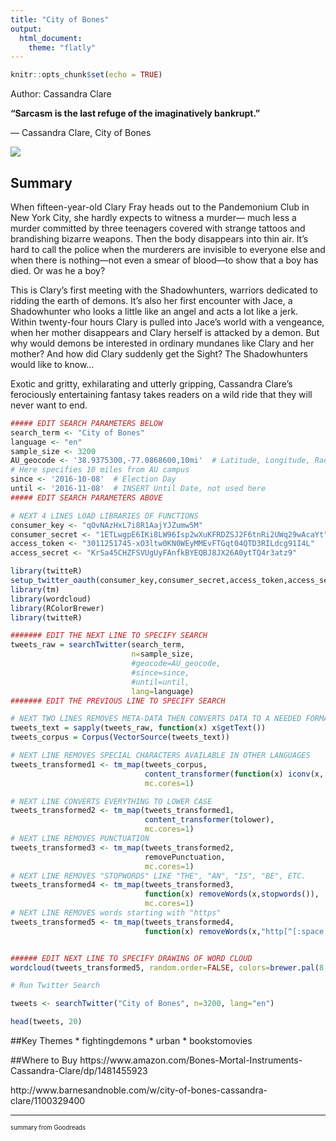 ```yaml
---
title: "City of Bones"
output: 
  html_document:
    theme: "flatly"
---
```


```r
knitr::opts_chunk$set(echo = TRUE)
```
Author: Cassandra Clare

**“Sarcasm is the last refuge of the imaginatively bankrupt.”**

― Cassandra Clare, City of Bones

![](cityofbones.jpeg)

## Summary
When fifteen-year-old Clary Fray heads out to the Pandemonium Club in New York City, she hardly expects to witness a murder― much less a murder committed by three teenagers covered with strange tattoos and brandishing bizarre weapons. Then the body disappears into thin air. It's hard to call the police when the murderers are invisible to everyone else and when there is nothing―not even a smear of blood―to show that a boy has died. Or was he a boy?

This is Clary's first meeting with the Shadowhunters, warriors dedicated to ridding the earth of demons. It's also her first encounter with Jace, a Shadowhunter who looks a little like an angel and acts a lot like a jerk. Within twenty-four hours Clary is pulled into Jace's world with a vengeance, when her mother disappears and Clary herself is attacked by a demon. But why would demons be interested in ordinary mundanes like Clary and her mother? And how did Clary suddenly get the Sight? The Shadowhunters would like to know... 

Exotic and gritty, exhilarating and utterly gripping, Cassandra Clare's ferociously entertaining fantasy takes readers on a wild ride that they will never want to end.

```r
##### EDIT SEARCH PARAMETERS BELOW
search_term <- "City of Bones"
language <- "en"
sample_size <- 3200 
AU_geocode <- '38.9375300,-77.0868600,10mi'  # Latitude, Longitude, Radius
# Here specifies 10 miles from AU campus
since <- '2016-10-08'  # Election Day
until <- '2016-11-08'  # INSERT Until Date, not used here
##### EDIT SEARCH PARAMETERS ABOVE

# NEXT 4 LINES LOAD LIBRARIES OF FUNCTIONS
consumer_key <- "qOvNAzHxL7i8R1AajYJZumw5M"
consumer_secret <- "1ETLwgpE6IKi8LW96Isp2wXuKFRDZSJ2F6tnRi2UWq29wAcaYt"
access_token <- "3011251745-xO3ltw0KN0WEyMMEvFTGqt04QTD3RILdcg91I4L"
access_secret <- "KrSa45CHZFSVUgUyFAnfkBYEQBJ8JX26A0ytTQ4r3atz9"

library(twitteR)
setup_twitter_oauth(consumer_key,consumer_secret,access_token,access_secret)
library(tm)
library(wordcloud)
library(RColorBrewer)
library(twitteR)

####### EDIT THE NEXT LINE TO SPECIFY SEARCH
tweets_raw = searchTwitter(search_term,
                           n=sample_size,
                           #geocode=AU_geocode,
                           #since=since,
                           #until=until,
                           lang=language)
####### EDIT THE PREVIOUS LINE TO SPECIFY SEARCH

# NEXT TWO LINES REMOVES META-DATA THEN CONVERTS DATA TO A NEEDED FORMAT
tweets_text = sapply(tweets_raw, function(x) x$getText())
tweets_corpus = Corpus(VectorSource(tweets_text))

# NEXT LINE REMOVES SPECIAL CHARACTERS AVAILABLE IN OTHER LANGUAGES
tweets_transformed1 <- tm_map(tweets_corpus,
                              content_transformer(function(x) iconv(x, to="UTF-8-MAC")),
                              mc.cores=1)

# NEXT LINE CONVERTS EVERYTHING TO LOWER CASE
tweets_transformed2 <- tm_map(tweets_transformed1,
                              content_transformer(tolower),
                              mc.cores=1)
# NEXT LINE REMOVES PUNCTUATION
tweets_transformed3 <- tm_map(tweets_transformed2,
                              removePunctuation,
                              mc.cores=1)
# NEXT LINE REMOVES "STOPWORDS" LIKE "THE", "AN", "IS", "BE", ETC.
tweets_transformed4 <- tm_map(tweets_transformed3,
                              function(x) removeWords(x,stopwords()),
                              mc.cores=1)
# NEXT LINE REMOVES words starting with "https"
tweets_transformed5 <- tm_map(tweets_transformed4,
                              function(x) removeWords(x,"http[^[:space:]]*"),mc.cores=1)


###### EDIT NEXT LINE TO SPECIFY DRAWING OF WORD CLOUD
wordcloud(tweets_transformed5, random.order=FALSE, colors=brewer.pal(8,"Dark2"))
```


``` r

# Run Twitter Search

tweets <- searchTwitter("City of Bones", n=3200, lang="en")

head(tweets, 20)
```


##Key Themes
* fightingdemons
* urban
* bookstomovies

##Where to Buy
https://www.amazon.com/Bones-Mortal-Instruments-Cassandra-Clare/dp/1481455923

http://www.barnesandnoble.com/w/city-of-bones-cassandra-clare/1100329400

***
<small> <small>  

summary from Goodreads 

\small \small